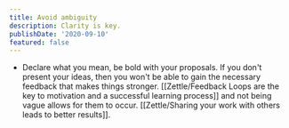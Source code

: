 ```yaml
---
title: Avoid ambiguity
description: Clarity is key.
publishDate: '2020-09-10'
featured: false
---
```


- Declare what you mean, be bold with your proposals. If you don't present your ideas, then you won't be able to gain the necessary feedback that makes things stronger. [[Zettle/Feedback Loops are the key to motivation and a successful learning process]] and not being vague allows for them to occur. [[Zettle/Sharing your work with others leads to better results]].
